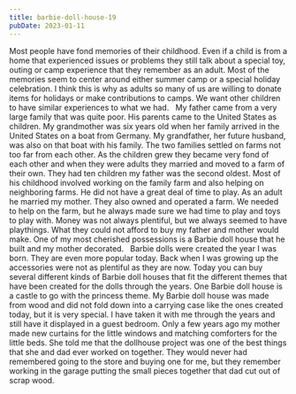 ```yaml
---
title: barbie-doll-house-19
pubDate: 2023-01-11
---
```


Most people have fond memories of their childhood. Even if a child is from a home that experienced issues or problems they still talk about a special toy, outing or camp experience that they remember as an adult. Most of the memories seem to center around either summer camp or a special holiday celebration. I think this is why as adults so many of us are willing to donate items for holidays or make contributions to camps. We want other children to have similar experiences to what we had.
 
My father came from a very large family that was quite poor. His parents came to the United States as children. My grandmother was six years old when her family arrived in the United States on a boat from Germany. My grandfather, her future husband, was also on that boat with his family. The two families settled on farms not too far from each other. As the children grew they became very fond of each other and when they were adults they married and moved to a farm of their own. They had ten children my father was the second oldest. Most of his childhood involved working on the family farm and also helping on neighboring farms. He did not have a great deal of time to play. As an adult he married my mother. They also owned and operated a farm. We needed to help on the farm, but he always made sure we had time to play and toys to play with. Money was not always plentiful, but we always seemed to have playthings. What they could not afford to buy my father and mother would make. One of my most cherished possessions is a Barbie doll house that he built and my mother decorated. 
 
Barbie dolls were created the year I was born. They are even more popular today. Back when I was growing up the accessories were not as plentiful as they are now. Today you can buy several different kinds of Barbie doll houses that fit the different themes that have been created for the dolls through the years. One Barbie doll house is a castle to go with the princess theme. My Barbie doll house was made from wood and did not fold down into a carrying case like the ones created today, but it is very special. I have taken it with me through the years and still have it displayed in a guest bedroom. Only a few years ago my mother made new curtains for the little windows and matching comforters for the little beds. She told me that the dollhouse project was one of the best things that she and dad ever worked on together. They would never had remembered going to the store and buying one for me, but they remember working in the garage putting the small pieces together that dad cut out of scrap wood.